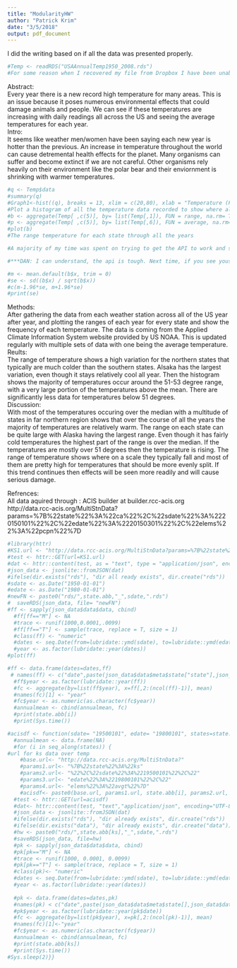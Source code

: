 ```yaml
---
title: "ModularityHW"
author: "Patrick Krim"
date: "3/5/2018"
output: pdf_document
---
```


<!--***DAN: I am glad to see you got the code into Git, but you are not using git optimally - I only see one commit for each copy of the assignment (somehow there are two separately named copies of the assignment - there should only be one - one has an underscore in the title between words and only has one R chunk), whereas it would be better to have done more commits as you got through different stages. Just as you want to do more saves, so you don't lose what you are working on. Ask Dan or Terry for a review of git or rewatch the git lecture if you need help with this.-->

<!--***DAN: I am also glad to see the presence of chunks interspersed with separate text. -->

<!--***DAN: Patrick, the grade is based on effortful completion *of all parts of the assignment*. I can tell you have put in a lot of effort overall, but it was misallocated (and also you had a lot of IT issues), so you did not allocate effort to all parts of the assignment. You ended up not turning in any code that was not commented out, and you also ended up not doing the part of the assignment in which you were asked to insert comments in your code indicating where you had used the 10 modularity rules (or some of them). So you grade as it currently stands is 5/10, but read on. I would like to see you go back and  make at least some of the code work, so you can uncomment it. I want to see you insert the modularity comments. Then I will give points back on this assignment. I can help when we meet next week to overcome some of your IT issues. I am confident we can get you set up so your code at least runs without commenting out the code itself. In the meantime, please go back and reread or rewatch the modularity material from the course th refamiliarize yourself with the 10 lessons of modularity. Try not to be discouraged about this, as you can still fix it and we will support you in so doing.-->

I did the writing based on if all the data was presented properly.  
```r

#Temp <- readRDS("USAAnnualTemp1950_2008.rds")
#For some reason when I recovered my file from Dropbox I have been unable to bring in this file as it says it doesn't exist even though I moved it to MudularityHW diresctory and then to EVRN 420 folder and neither worked. I have also just commented out all my code so I could transfer it to pdf.
```

<!--***DAN: The above command readRDS should work if your Rmd and rds are in the same directory. -->

Abstract:  
Every year there is a new record high temperature for many areas. This is an issue because it poses numerous environmental effects that could damage animals and people. We can see if these temperatures are increasing with daily readings all across the US and seeing the average temperatures for each year.  
Intro:  
It seems like weather men/women have been saying each new year is hotter than the previous. An increase in temperature throughout the world can cause detremental health effects for the planet. Many organisms can suffer and become extinct if we are not careful. Other organisms rely heavily on their environment like the polar bear and their enviornment is shrinking with warmer temperatures.  

```r
#q <- Temp$data
#summary(q)
#Graph1<-hist((q), breaks = 13, xlim = c(20,80), xlab = "Temperature (F)", ylab = "Frequency", main = "Frequency of Temperature") 
#Plot a histogram of all the temperature data recorded to show where all of data falls in comparrison to one another as there are thousands of data points
#b <- aggregate(Temp[ ,c(5)], by= list(Temp[,1]), FUN = range, na.rm= TRUE)
#p <- aggregate(Temp[ ,c(5)], by= list(Temp[,6]), FUN = average, na.rm= TRUE)
#plot(b)
#The range temperature for each state through all the years

#A majority of my time was spent on trying to get the API to work and so was not able to really manipulate the data in a way that provided a clear way to show that climate change was happening.

#***DAN: I can understand, the api is tough. Next time, if you see youself starting to spend a huge amount of time on one part of the assignment (especially one which we said was not central, as in this case), drop it and go for the core of the assignment.

```
 
```r
#m <- mean.default(b$x, trim = 0)
#se <- sd((b$x) / sqrt(b$x))
#c(m-1.96*se, m+1.96*se)
#print(se)
```
Methods:  
After gathering the data from each weather station across all of the US year after year, and plotting the ranges of each year for every state and show the frequency of each temperature. The data is coming from the Applied Climate Information System website provided by US NOAA. This is updated regularly with multiple sets of data with one being the average temperature.  
Reults:  
The range of temperature shows a high variation for the northern states that typically are much colder than the southern states. Alsaka has the largest variation, even though it stays relatively cool all year. Then the histogram shows the majority of temperatures occur around the 51-53 degree range, with a very large portion of the temperatures above the mean. There are significantly less data for temperatures below 51 degrees.  
Discussion:  
With most of the temperatures occuring over the median with a multitude of states in far northern region shows that over the course of all the years the majority of temperatures are relatively warm. The range on each state can be quite large with Alaska having the largest range. Even though it has fairly cold temperatures the highest part of the range is over the median. If the temperatures are mostly over 51 degrees then the temperature is rising. The range of temperature shows where on a scale they typically fall and most of them are pretty high for temperatures that should be more evenly split. If this trend continues then effects will be seen more readily and will cause serious damage.  

Refrences:  
All data aquired through :
ACIS builder at builder.rcc-acis.org
http://data.rcc-acis.org/MultiStnData?params=%7B%22state%22%3A%22ca%22%2C%22sdate%22%3A%2220150101%22%2C%22edate%22%3A%2220150301%22%2C%22elems%22%3A%22pcpn%22%7D

```r
#library(httr)
#KS1.url <- "http://data.rcc-acis.org/MultiStnData?params=%7B%22state%22%3A%22ks%22%2C%22sdate%22%3A%2219500101%22%2C%22edate%22%3A%2219800101%22%2C%22elems%22%3A%5B%7B%22name%22%3A%22avgt%22%2C%22interval%22%3A%22yly%22%2C%22duration%22%3A%22yly%22%2C%22reduce%22%3A%22mean%22%7D%5D%7D"
#test <- httr::GET(url=KS1.url)
#dat <- httr::content(test, as = "text", type = "application/json", encoding = "UTF-8")
#json_data <- jsonlite::fromJSON(dat)
#ifelse(dir.exists("rds"), "dir all ready exists", dir.create("rds"))
#sdate <- as.Date("1950-01-01")
#edate <- as.Date("1980-01-01")
#newFN <- paste0("rds/",state.abb,"_",sdate,".rds")
#  saveRDS(json_data, file= "newFN")
#ff <- sapply(json_data$data$data, cbind)
  #ff[ff=="M"] <- NA
  #trace <- runif(1000,0.0001,.0099)
  #ff[ff=="T"] <- sample(trace, replace = T, size = 1)
  #class(ff) <- "numeric"
  #dates <- seq.Date(from=lubridate::ymd(sdate), to=lubridate::ymd(edate), by = "1 days")
  #year <- as.factor(lubridate::year(dates))
#plot(ff)  

#ff <- data.frame(dates=dates,ff)
 # names(ff) <- c("date",paste(json_data$data$meta$state["state"],json_data$data$meta$name["name"], json_data$data$meta$ll["long"]["lat"], sep="_"))
  #ff$year <- as.factor(lubridate::year(ff))
  #fc <- aggregate(by=list(ff$year), x=ff[,2:(ncol(ff)-1)], mean)
  #names(fc)[1] <- "year"
  #fc$year <- as.numeric(as.character(fc$year))
  #annualmean <- cbind(annualmean, fc)
  #print(state.abb[i])
  #print(Sys.time())

```

```r
#acisdf <- function(sdate= "19500101", edate= "19800101", states=state.abb){
  #annualmean <- data.frame(NA)
  #for (i in seq_along(states)) {
#url for ks data over temp
    #base.url<- "http://data.rcc-acis.org/MultiStnData?"
    #params1.url<- "%7B%22state%22%3A%22ks"
    #params2.url<- "%22%2C%22sdate%22%3A%2219500101%22%2C%22"
    #params3.url<- "edate%22%3A%2219800101%22%2C%22"
    #params4.url<- "elems%22%3A%22avgt%22%7D"
    #acisdf<- paste0(base.url, params1.url, state.abb[i], params2.url, sdate, params3.url, edate, params4.url)
  #test <- httr::GET(url=acisdf)
  #dat<- httr::content(test, "text","application/json", encoding="UTF-8")
  #json_data <- jsonlite::fromJSON(dat)
  #ifelse(dir.exists("rds"), "dir already exists", dir.create("rds"))
  #ifelse(dir.exists("data"), "dir already exists", dir.create("data"))
  #hw <- paste0("rds/",state.abb[ks],"_",sdate,".rds")
  #saveRDS(json_data, file=hw)
  #pk <- sapply(json_data$data$data, cbind)
  #pk[pk=="M"] <- NA
  #trace <- runif(1000, 0.0001, 0.0099)
  #pk[pk=="T"] <- sample(trace, replace = T, size = 1)
  #class(pk)<- "numeric"
  #dates <- seq.Date(from=lubridate::ymd(sdate), to=lubridate::ymd(edate), by = "1 days")
  #year <- as.factor(lubridate::year(dates))
  
  #pk <- data.frame(dates=dates,pk)
  #names(pk) < c("date",paste(json_data$data$meta$state[],json_data$data$meta$name[], json_data$data$meta$ll[][], sep="_"))
  #pk$year <- as.factor(lubridate::year(pk$date))
  #fc <- aggregate(by=list(pk$year), x=pk[,2:(ncol(pk)-1)], mean)
  #names(fc)[1]<-"year"
  #fc$year <- as.numeric(as.character(fc$year))
  #annualmean <- cbind(annualmean, fc)
  #print(state.abb[ks])
  #print(Sys.time())
#Sys.sleep(2)}}

```
